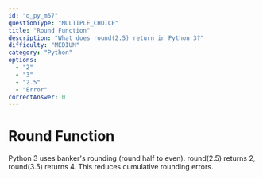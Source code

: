 ```yaml
---
id: "q_py_m57"
questionType: "MULTIPLE_CHOICE"
title: "Round Function"
description: "What does round(2.5) return in Python 3?"
difficulty: "MEDIUM"
category: "Python"
options:
  - "2"
  - "3"
  - "2.5"
  - "Error"
correctAnswer: 0
---
```


# Round Function

Python 3 uses banker's rounding (round half to even). round(2.5) returns 2, round(3.5) returns 4. This reduces cumulative rounding errors.
